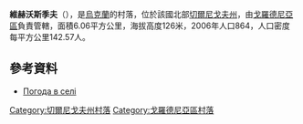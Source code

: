 {{coord|51|43|33|N|31|23|3|E|scale:100000|display=title}}

'''維赫沃斯季夫'''（{{lang-uk|Вихвостів}}），是[[烏克蘭|烏克蘭]]的村落，位於該國北部[[切爾尼戈夫州|切爾尼戈夫州]]，由[[戈羅德尼亞區|戈羅德尼亞區]]負責管轄，面積6.06平方公里，海拔高度126米，2006年人口864，人口密度每平方公里142.57人。

==參考資料==
*[http://weather.in.ua/ua/chernigovskaja/3726 Погода в селі ] {{Wayback|url=http://weather.in.ua/ua/chernigovskaja/3726 |date=20160305201708 }}

[[Category:切爾尼戈夫州村落|Category:切爾尼戈夫州村落]]
[[Category:戈羅德尼亞區村落|Category:戈羅德尼亞區村落]]


{{Chernihiv-geo-stub}}